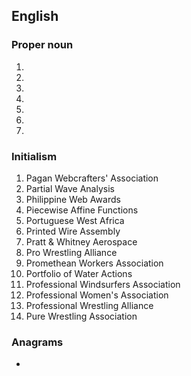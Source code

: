 {{also|pwä}}
==English==
{{wikipedia}}

===Proper noun===
{{en-proper noun}}

# {{initialism of|lang=en|{{w|Pacific Western Airlines}}}}
# {{initialism of|lang=en|{{w|People With AIDS}}}}
# {{initialism of|lang=en|{{w|Pirates With Attitude}}}}
# {{initialism of|lang=en|{{w|People With AIDS}}}}
# {{initialism of|lang=en|{{w|Progressive Writers' Association}}}}
# {{initialism of|lang=en|{{w|Public Works Administration}}}}
# {{initialism of|lang=en|{{w|Pro Wrestling America}}}}

===Initialism===
{{rfc-header|Initialism}}
{{head|en|initialism}}

# Pagan Webcrafters' Association
# Partial Wave Analysis
# Philippine Web Awards
# Piecewise Affine Functions
# Portuguese West Africa
# Printed Wire Assembly
# Pratt & Whitney Aerospace
# Pro Wrestling Alliance
# Promethean Workers Association
# Portfolio of Water Actions
# Professional Windsurfers Association
# Professional Women's Association
# Professional Wrestling Alliance
# Pure Wrestling Association

===Anagrams===
* {{anagrams|en|a=apw|APW|AWP|WAP|WPA|paw|wap}}